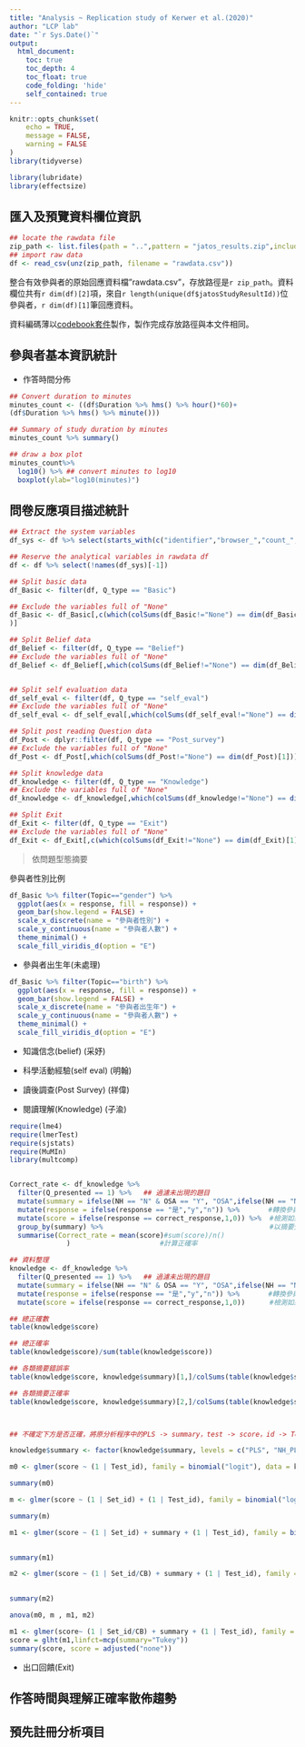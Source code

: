 ```yaml
---
title: "Analysis ~ Replication study of Kerwer et al.(2020)"
author: "LCP lab"
date: "`r Sys.Date()`"
output:
  html_document:
    toc: true
    toc_depth: 4
    toc_float: true
    code_folding: 'hide'
    self_contained: true
---
```



```r
knitr::opts_chunk$set(
	echo = TRUE,
	message = FALSE,
	warning = FALSE
)
library(tidyverse)

library(lubridate)
library(effectsize)
```


## 匯入及預覽資料欄位資訊

```r
## locate the rawdata file
zip_path <- list.files(path = "..",pattern = "jatos_results.zip",include.dirs = TRUE,recursive = TRUE,full.names = TRUE)
## import raw data
df <- read_csv(unz(zip_path, filename = "rawdata.csv"))
```


整合有效參與者的原始回應資料檔"rawdata.csv"，存放路徑是`r zip_path`。資料欄位共有`r dim(df)[2]`項，來自`r length(unique(df$jatosStudyResultId))`位參與者，`r dim(df)[1]`筆回應資料。

資料編碼薄以[codebook套件](codebook.Rmd)製作，製作完成存放路徑與本文件相同。

## 參與者基本資訊統計


- 作答時間分佈


```r
## Convert duration to minutes
minutes_count <- ((df$Duration %>% hms() %>% hour()*60)+
(df$Duration %>% hms() %>% minute())) 

## Summary of study duration by minutes 
minutes_count %>% summary()

## draw a box plot
minutes_count%>%
  log10() %>% ## convert minutes to log10
  boxplot(ylab="log10(minutes)")
```


## 問卷反應項目描述統計

```r
## Extract the system variables
df_sys <- df %>% select(starts_with(c("identifier","browser_","count_","date_","experiment_","jatosV","screen_","system_","Start ","Last ","Duration","Batch","Worker ","State","Message")))

## Reserve the analytical variables in rawdata df
df <- df %>% select(!names(df_sys)[-1])

## Split basic data
df_Basic <- filter(df, Q_type == "Basic")

## Exclude the variables full of "None"
df_Basic <- df_Basic[,c(which(colSums(df_Basic!="None") == dim(df_Basic)[1]),which(is.na(colSums(df_Basic!="None") == dim(df_Basic)[1])) # Get "response"
)]

## Split Belief data
df_Belief <- filter(df, Q_type == "Belief")
## Exclude the variables full of "None"
df_Belief <- df_Belief[,which(colSums(df_Belief!="None") == dim(df_Belief)[1])]


## Split self evaluation data
df_self_eval <- filter(df, Q_type == "self_eval")
## Exclude the variables full of "None"
df_self_eval <- df_self_eval[,which(colSums(df_self_eval!="None") == dim(df_self_eval)[1])]

## Split post reading Question data
df_Post <- dplyr::filter(df, Q_type == "Post_survey")
## Exclude the variables full of "None"
df_Post <- df_Post[,which(colSums(df_Post!="None") == dim(df_Post)[1])]

## Split knowledge data
df_knowledge <- filter(df, Q_type == "Knowledge")
## Exclude the variables full of "None"
df_knowledge <- df_knowledge[,which(colSums(df_knowledge!="None") == dim(df_knowledge)[1])]

## Split Exit
df_Exit <- filter(df, Q_type == "Exit")
## Exclude the variables full of "None"
df_Exit <- df_Exit[,c(which(colSums(df_Exit!="None") == dim(df_Exit)[1]),which(is.na(colSums(df_Exit!="None") == dim(df_Exit)[1]))) ]
```


> 依問題型態摘要

參與者性別比例

```r
df_Basic %>% filter(Topic=="gender") %>%
  ggplot(aes(x = response, fill = response)) +
  geom_bar(show.legend = FALSE) +
  scale_x_discrete(name = "參與者性別") +
  scale_y_continuous(name = "參與者人數") +
  theme_minimal() +
  scale_fill_viridis_d(option = "E")
```

- 參與者出生年(未處理)

```r
df_Basic %>% filter(Topic=="birth") %>%
  ggplot(aes(x = response, fill = response)) +
  geom_bar(show.legend = FALSE) +
  scale_x_discrete(name = "參與者出生年") +
  scale_y_continuous(name = "參與者人數") +
  theme_minimal() +
  scale_fill_viridis_d(option = "E")
```

- 知識信念(belief)
(采妤)


- 科學活動經驗(self eval)
(明翰)


- 讀後調查(Post Survey)
(祥偉)

- 閱讀理解(Knowledge)
(子渝)
```r

require(lme4)
require(lmerTest)
require(sjstats)
require(MuMIn)
library(multcomp)


Correct_rate <- df_knowledge %>% 
  filter(Q_presented == 1) %>%   ## 過濾未出現的題目
  mutate(summary = ifelse(NH == "N" & OSA == "Y", "OSA",ifelse(NH == "N" & OSA == "N", "PLS","NH_PLS"))) %>%                                                             #將摘要分類為PLS、OSA、NH_PLS
  mutate(response = ifelse(response == "是","y","n")) %>%       #轉換參與者回答"是"換成"y"
  mutate(score = ifelse(response == correct_response,1,0)) %>%  #檢測如果回答等於正確答案得1分
  group_by(summary) %>%                                         #以摘要分組
  summarise(Correct_rate = mean(score)#sum(score)/n()
              )                      #計算正確率

## 資料整理
knowledge <- df_knowledge %>% 
  filter(Q_presented == 1) %>%   ## 過濾未出現的題目
  mutate(summary = ifelse(NH == "N" & OSA == "Y", "OSA",ifelse(NH == "N" & OSA == "N", "PLS","NH_PLS"))) %>%                                                             #將摘要分類為PLS、OSA、NH_PLS
  mutate(response = ifelse(response == "是","y","n")) %>%       #轉換參與者回答"是"換成"y"
  mutate(score = ifelse(response == correct_response,1,0))      #檢測如果回答等於正確答案得1分

## 總正確數
table(knowledge$score)

## 總正確率
table(knowledge$score)/sum(table(knowledge$score))

## 各類摘要錯誤率
table(knowledge$score, knowledge$summary)[1,]/colSums(table(knowledge$score, knowledge$summary))

## 各類摘要正確率
table(knowledge$score, knowledge$summary)[2,]/colSums(table(knowledge$score, knowledge$summary))



## 不確定下方是否正確，將原分析程序中的PLS -> summary，test -> score，id -> Test_id，study -> Set_id，item -> CB

knowledge$summary <- factor(knowledge$summary, levels = c("PLS", "NH_PLS", "OSA"))

m0 <- glmer(score ~ (1 | Test_id), family = binomial("logit"), data = knowledge)

summary(m0)

m <- glmer(score ~ (1 | Set_id) + (1 | Test_id), family = binomial("logit"), data = knowledge)

summary(m)

m1 <- glmer(score ~ (1 | Set_id) + summary + (1 | Test_id), family = binomial("logit"), data = knowledge)
  

summary(m1)

m2 <- glmer(score ~ (1 | Set_id/CB) + summary + (1 | Test_id), family = binomial("logit"), data = knowledge)
  

summary(m2)

anova(m0, m , m1, m2)

m1 <- glmer(score~ (1 | Set_id/CB) + summary + (1 | Test_id), family = binomial("logit"), data = knowledge)
score = glht(m1,linfct=mcp(summary="Tukey"))
summary(score, score = adjusted("none"))


```
- 出口回饋(Exit)


## 作答時間與理解正確率散佈趨勢



## 預先註冊分析項目

